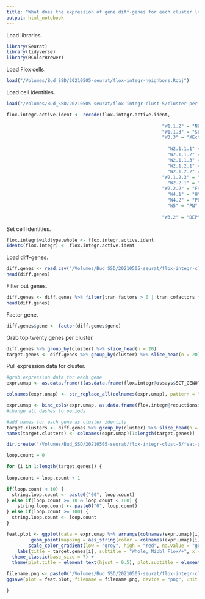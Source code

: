 ```yaml
---
title: "What does the expression of gene diff-genes for each cluster look like?"
output: html_notebook
---
```


Load libraries.
```r
library(Seurat)
library(tidyverse)
library(RColorBrewer)
```

Load Flox cells.
```r
load("/Volumes/Bud_SSD/20210505-seurat/flox-integr-neighbors.Robj")
```

Load cell identities. 
```r
load("/Volumes/Bud_SSD/20210505-seurat/flox-integr-clust-5/cluster-per-cell-flox-integr-clust-5-18.Robj")
```

```r
flox.integr.active.ident <- recode(flox.integr.active.ident, 
                                                                                              "W1.1.1" = "EP",
                                                         "W1.1.2" = "NEP",
                                                         "W1.1.3" = "SE",
                                                         "W3.3" = "XEct",
                                                                                              "W1.2" = "NMP", 
                                                           "W2.1.1.1" = "MMP", 
                                                           "W2.1.1.2" = "PMP", 
                                                           "W2.1.1.3" = "PGC", 
                                                           "W2.1.2.1" = "SHF", 
                                                           "W2.1.2.2" = "TPM",
                                                         "W2.1.2.3" = "HPM", 
                                                           "W2.2.1" = "FHF2", 
                                                         "W2.2.2" = "FHF1", 
                                                           "W4.1" = "HMB", 
                                                           "W4.2" = "PE", 
                                                           "W5" = "PN",
                                                                                              "W3.1" = "XEnd",
                                                         "W3.2" = "DEP")
```


Set cell identities. 
```r
flox.integr$wildtype.whole <- flox.integr.active.ident
Idents(flox.integr) <- flox.integr.active.ident
```

Load diff-genes.
```r
diff.genes <- read.csv("/Volumes/Bud_SSD/20210505-seurat/flox-integr-clust-5/diff-genes-annotated-flox-integr-clust-5-18.csv")
head(diff.genes)
```

Filter out genes.
```r
diff.genes <- diff.genes %>% filter(tran_factors > 0 | tran_cofactors >0)
head(diff.genes)
```

Factor gene. 
```r
diff.genes$gene <- factor(diff.genes$gene)
```

Grab top twenty genes per cluster. 
```r
diff.genes %>% group_by(cluster) %>% slice_head(n = 20)
target.genes <- diff.genes %>% group_by(cluster) %>% slice_head(n = 20) %>% pull(gene)
```

Pull expression data for cluster.
```r
#grab expression data for each gene
expr.umap <- as.data.frame(t(as.data.frame(flox.integr@assays$SCT_GENOTYPE@data[target.genes, ])))

colnames(expr.umap) <- str_replace_all(colnames(expr.umap), pattern = "-", replacement = ".")

expr.umap <- bind_cols(expr.umap, as.data.frame(flox.integr@reductions$umap@cell.embeddings))
#change all dashes to periods

#add names for each gene as cluster identity
target.clusters <- diff.genes %>% group_by(cluster) %>% slice_head(n = 20) %>% pull(cluster)
names(target.clusters) <- colnames(expr.umap)[1:length(target.genes)]
```


```r
dir.create("/Volumes/Bud_SSD/20210505-seurat/flox-integr-clust-5/feat-plot-top-diff-genes")

loop.count = 0

for (i in 1:length(target.genes)) {
  
loop.count = loop.count + 1

if(loop.count < 10) {
  string.loop.count <- paste0("00", loop.count)
} else if(loop.count >= 10 & loop.count < 100) {
    string.loop.count <- paste0("0", loop.count)
} else if(loop.count >= 100) {
  string.loop.count <- loop.count
}

feat.plot <- ggplot(data = expr.umap %>% arrange(colnames(expr.umap)[i]), mapping = aes(x = UMAP_1, y = UMAP_2)) +
         geom_point(mapping = aes_string(color = colnames(expr.umap)[i]), size = 0.1) +
        scale_color_gradient(low = "grey", high = "red", na.value = "grey") +
    labs(title = target.genes[i], subtitle = "Whole, Nipbl Flox/+", x = "UMAP 1", y = "UMAP 2", color = "Norm\nUMI") +
  theme_classic(base_size = 7) +
  theme(plot.title = element_text(hjust = 0.5), plot.subtitle = element_text(hjust = 0.5), axis.line = element_blank(), axis.ticks = element_blank(), axis.text = element_blank(), legend.key.size = unit(7, "pt"))

filename.png <- paste0("/Volumes/Bud_SSD/20210505-seurat/flox-integr-clust-5/feat-plot-top-diff-genes/", target.clusters[i], "-", string.loop.count, "-", target.genes[i], "-feat-plot-flox-whole.png")
ggsave(plot = feat.plot, filename = filename.png, device = "png", unit = "in", width = 6.5, height = 4.5)

}
```
